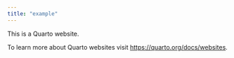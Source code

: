 ```yaml
---
title: "example"
---
```


This is a Quarto website.

To learn more about Quarto websites visit <https://quarto.org/docs/websites>.
